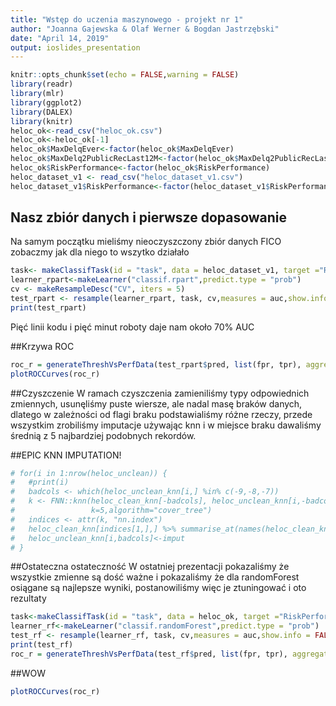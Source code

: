 ```yaml
---
title: "Wstęp do uczenia maszynowego - projekt nr 1"
author: "Joanna Gajewska & Olaf Werner & Bogdan Jastrzębski"
date: "April 14, 2019"
output: ioslides_presentation
---
```


```r
knitr::opts_chunk$set(echo = FALSE,warning = FALSE)
library(readr)
library(mlr)
library(ggplot2)
library(DALEX)
library(knitr)
heloc_ok<-read_csv("heloc_ok.csv")
heloc_ok<-heloc_ok[-1]
heloc_ok$MaxDelqEver<-factor(heloc_ok$MaxDelqEver)
heloc_ok$MaxDelq2PublicRecLast12M<-factor(heloc_ok$MaxDelq2PublicRecLast12M)
heloc_ok$RiskPerformance<-factor(heloc_ok$RiskPerformance)
heloc_dataset_v1 <- read_csv("heloc_dataset_v1.csv")
heloc_dataset_v1$RiskPerformance<-factor(heloc_dataset_v1$RiskPerformance)
```

## Nasz zbiór danych i pierwsze dopasowanie
Na samym początku mieliśmy nieoczyszczony zbiór danych FICO zobaczmy jak dla niego to wszytko działało

```r
task<- makeClassifTask(id = "task", data = heloc_dataset_v1, target ="RiskPerformance")
learner_rpart<-makeLearner("classif.rpart",predict.type = "prob")
cv <- makeResampleDesc("CV", iters = 5)
test_rpart <- resample(learner_rpart, task, cv,measures = auc,show.info = FALSE)
print(test_rpart)
```

Pięć linii kodu i pięć minut roboty daje nam około 70% AUC

##Krzywa ROC
```r
roc_r = generateThreshVsPerfData(test_rpart$pred, list(fpr, tpr), aggregate = TRUE)
plotROCCurves(roc_r)
```

##Czyszczenie 
W ramach czyszczenia zamieniliśmy typy odpowiednich zmiennych, usunęliśmy puste wiersze, ale nadal masę braków danych, dlatego w zależności od flagi braku podstawialiśmy różne rzeczy, przede wszystkim zrobiliśmy imputacje używając knn i w miejsce braku dawaliśmy średnią z 5 najbardziej podobnych rekordów.

##EPIC KNN IMPUTATION!

```r
# for(i in 1:nrow(heloc_unclean)) {
#   #print(i)
#   badcols <- which(heloc_unclean_knn[i,] %in% c(-9,-8,-7))
#   k <- FNN::knn(heloc_clean_knn[-badcols], heloc_unclean_knn[i,-badcols], cl=heloc_clean[[1]],
#                 k=5,algorithm="cover_tree")
#   indices <- attr(k, "nn.index")
#   heloc_clean_knn[indices[1,],] %>% summarise_at(names(heloc_clean_knn)[badcols],mean)->imput
#   heloc_unclean_knn[i,badcols]<-imput
# }
```

##Ostateczna ostateczność
W ostatniej prezentacji pokazaliśmy że wszystkie zmienne są dość ważne i pokazaliśmy że dla randomForest osiągane są najlepsze wyniki,
 postanowiliśmy więc je ztuningować i oto rezultaty
 
```r
task<-makeClassifTask(id = "task", data = heloc_ok, target ="RiskPerformance")
learner_rf<-makeLearner("classif.randomForest",predict.type = "prob")
test_rf <- resample(learner_rf, task, cv,measures = auc,show.info = FALSE)
print(test_rf)
roc_r = generateThreshVsPerfData(test_rf$pred, list(fpr, tpr), aggregate = TRUE)
```
 
##WOW
```r
plotROCCurves(roc_r)
```


